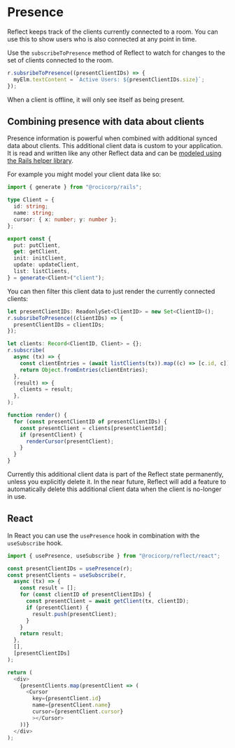 
# Presence

Reflect keeps track of the clients currently connected to a room. You can use
this to show users who is also connected at any point in time.

Use the `subscribeToPresence` method of Reflect to watch for changes to the set of clients connected to the room.

```ts
r.subsribeToPresence((presentClientIDs) => {
  myElm.textContent = `Active Users: ${presentClientIDs.size}`;
});
```

<Callout type="info">
  When a client is offline, it will only see itself as being present.
</Callout>

## Combining presence with data about clients

Presence information is powerful when combined with additional synced data about clients.
This additional client data is custom to your application. It is read and written
like any other Reflect data and can be [modeled using the Rails helper library](./data-modeling).

For example you might model your client data like so:

```ts
import { generate } from "@rocicorp/rails";

type Client = {
  id: string;
  name: string;
  cursor: { x: number; y: number };
};

export const {
  put: putClient,
  get: getClient,
  init: initClient,
  update: updateClient,
  list: listClients,
} = generate<Client>("client");
```

You can then filter this client data to just render the currently connected clients:

```ts
let presentClientIDs: ReadonlySet<ClientID> = new Set<ClientID>();
r.subsribeToPresence((clientIDs) => {
  presentClientIDs = clientIDs;
});

let clients: Record<ClientID, Client> = {};
r.subscribe(
  async (tx) => {
    const clientEntries = (await listClients(tx)).map((c) => [c.id, c]);
    return Object.fromEntries(clientEntries);
  },
  (result) => {
    clients = result;
  },
);

function render() {
  for (const presentClientID of presentClientIDs) {
    const presentClient = clients[presentClientId];
    if (presentClient) {
      renderCursor(presentClient);
    }
  }
}
```

<Callout type="info">
  Currently this additional client data is part of the Reflect state
  permanently, unless you explicitly delete it. In the near future, Reflect will
  add a feature to automatically delete this additional client data when the
  client is no-longer in use.
</Callout>

## React

In React you can use the `usePresence` hook in combination with the `useSubscribe` hook.

```ts
import { usePresence, useSubscribe } from "@rocicorp/reflect/react";

const presentClientIDs = usePresence(r);
const presentClients = useSubscribe(r,
  async (tx) => {
    const result = [];
    for (const clientID of presentClientIDs) {
      const presentClient = await getClient(tx, clientID);
      if (presentClient) {
        result.push(presentClient);
      }
    }
    return result;
  },
  [],
  [presentClientIDs]
);

return (
  <div>
    {presentClients.map(presentClient => (
      <Cursor
        key={presentClient.id}
        name={presentClient.name}
        cursor={presentClient.cursor}
        ></Cursor>
    ))}
  </div>
);

```
